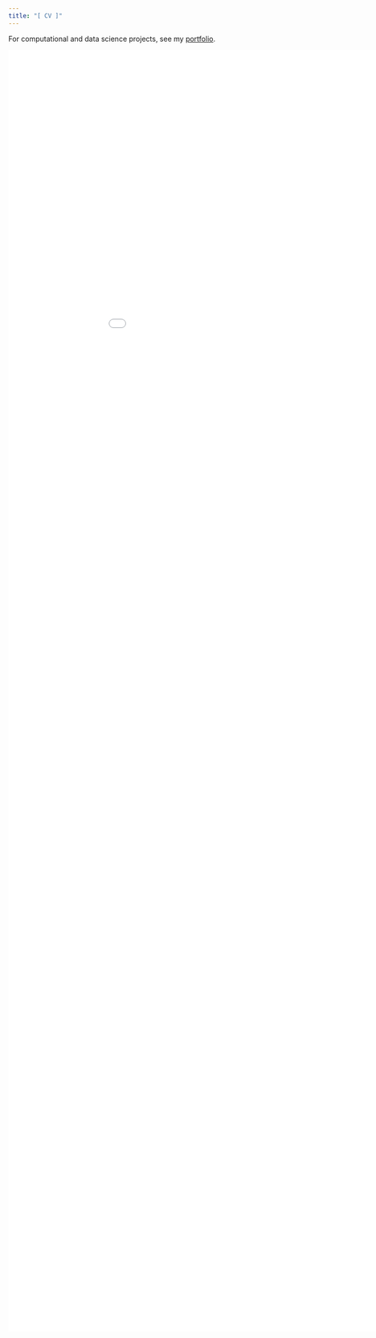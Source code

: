 ```yaml
---
title: "[ CV ]"
---
```


<p>
  For computational and data science projects, see my
  <a href="https://github.com/sweeney-th/Portfolio">portfolio</a>.
</p>

<p>	
	<p>
		<embed src="assets/cv-with-resume.pdf" type="application/pdf"  width="1000" height="2550">
	</p>
</p>